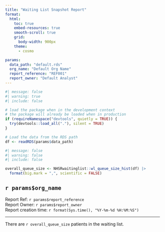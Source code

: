 ```yaml
---
title: "Waiting List Snapshot Report"
format: 
  html:
    toc: true
    embed-resources: true
    smooth-scroll: true
    grid:
      body-width: 900px
    theme: 
      - cosmo

params:
  data_path: "default.rds"
  org_name: "Default Org Name"
  report_reference: "REF001"
  report_owner: "Default Analyst"
---
```


```r
#| message: false
#| warning: true
#| include: false

# load the package when in the development context
# the package will already be loaded when in production
if (requireNamespace("devtools", quietly = TRUE)) {
  try(devtools::load_all("."), silent = TRUE)
}

# Load the data from the RDS path
df <- readRDS(params$data_path)

```

```r
#| message: false
#| warning: false
#| include: false

overall_queue_size <- NHSRwaitinglist::wl_queue_size_hist(df) |> 
  format(big.mark = ",", scientific = FALSE)

```

## `r params$org_name`

Report Ref: `r params$report_reference`  
Report Owner: `r params$report_owner`  
Report creation time: `r format(Sys.time(), "%Y-%m-%d %H:%M:%S")`  

---

There are `r overall_queue_size` patients in the waiting list.

